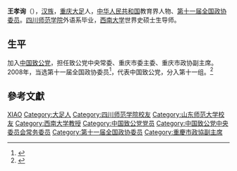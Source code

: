 '''王孝询'''（{{bd|1945年|7月|}}），[[汉族|汉族]]，[[重庆|重庆]][[大足|大足]]人，[[中华人民共和国|中华人民共和国]]教育界人物、[[第十一届全国政协委员|第十一届全国政协委员]]。[[四川师范学院|四川师范学院]]外语系毕业，[[西南大学|西南大学]]世界史硕士生导师。

== 生平 ==
加入[[中国致公党|中国致公党]]，担任致公党中央常委、重庆市委主委、重庆市政协副主席。2008年，当选第十一届全国政协委员<ref>{{cite news|title=第十一届全国政协委员名单|url=http://www.indaa.com.cn/zt/2009qglh/zxzs/200903/t20090303_127573.html|accessdate=2013-04-09|newspaper=新华社北京1月25日电 中国人民政治协商会议第十一届全国委员会委员名单(共2237人，2008年1月25日政协第十届全国委员会常务委员会第二十次会议通过)|date=2008年1月25日|deadurl=yes|archiveurl=https://web.archive.org/web/20130928014403/http://www.indaa.com.cn/zt/2009qglh/zxzs/200903/t20090303_127573.html|archivedate=2013年9月28日}}</ref>，代表中国致公党，分入第十一组。<ref>{{cite news|title=全国政协信息-王孝询|url=http://www.cppcc.gov.cn/CMS/wylibary/showJcwyxtInfoWylibary.action?tabJcwyxt.guid=11W0003790&wytype=wjwy|accessdate=2013-04-11|newspaper=全国政协委员会|archive-date=2020-09-13|archive-url=https://web.archive.org/web/20200913023731/http://www.cppcc.gov.cn/CMS/wylibary/showJcwyxtInfoWylibary.action?tabJcwyxt.guid=11W0003790&wytype=wjwy|dead-url=no}}</ref>

== 參考文獻 ==
{{reflist}}

{{中华人民共和国政治人物小作品}}
{{中国致公党第十二届中央委员会}}
{{中国致公党第十三届中央委员会}}

{{Authority control}}
{{DEFAULTSORT:Wang王}}
[[Category:王姓|XIAO]]
[[Category:大足人|Category:大足人]]
[[Category:四川师范学院校友|Category:四川师范学院校友]]
[[Category:山东师范大学校友|Category:山东师范大学校友]]
[[Category:西南大学教授|Category:西南大学教授]]
[[Category:中国致公党党员|Category:中国致公党党员]]
[[Category:中国致公党中央委员会常务委员|Category:中国致公党中央委员会常务委员]]
[[Category:第十一届全国政协委员|Category:第十一届全国政协委员]]
[[Category:重慶市政協副主席|Category:重慶市政協副主席]]